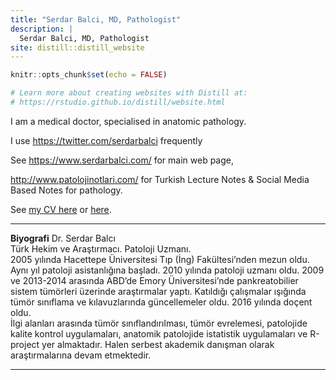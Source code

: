 ```yaml
---
title: "Serdar Balci, MD, Pathologist"
description: |
  Serdar Balci, MD, Pathologist
site: distill::distill_website
---
```


```r
knitr::opts_chunk$set(echo = FALSE)

# Learn more about creating websites with Distill at:
# https://rstudio.github.io/distill/website.html

```



I am a medical doctor, specialised in anatomic pathology.

I use [https://twitter.com/serdarbalci](https://twitter.com/serdarbalci) frequently

See [https://www.serdarbalci.com/](https://www.serdarbalci.com/) for main web page,

[http://www.patolojinotlari.com/](http://www.patolojinotlari.com/) for Turkish Lecture Notes & Social Media Based Notes for pathology.

See [my CV here](https://sbalci.github.io/cv/SerdarBalciMDPathologist.html) or [here](https://rpubs.com/sbalci/CV).


---

**Biyografi**
Dr. Serdar Balcı  
Türk Hekim ve Araştırmacı. Patoloji Uzmanı.   
2005 yılında Hacettepe Üniversitesi Tıp (İng) Fakültesi'nden mezun oldu. Aynı yıl patoloji asistanlığına başladı. 2010 yılında patoloji uzmanı oldu. 2009 ve 2013-2014 arasında ABD'de Emory Üniversitesi'nde pankreatobilier sistem tümörleri üzerinde araştırmalar yaptı. Katıldığı çalışmalar ışığında tümör sınıflama ve kılavuzlarında güncellemeler oldu. 2016 yılında doçent oldu.  
İlgi alanları arasında tümör sınıflandırılması, tümör evrelemesi, patolojide kalite kontrol uygulamaları, anatomik patolojide istatistik uygulamaları ve R-project yer almaktadır.
Halen serbest akademik danışman olarak araştırmalarına devam etmektedir.  

---

